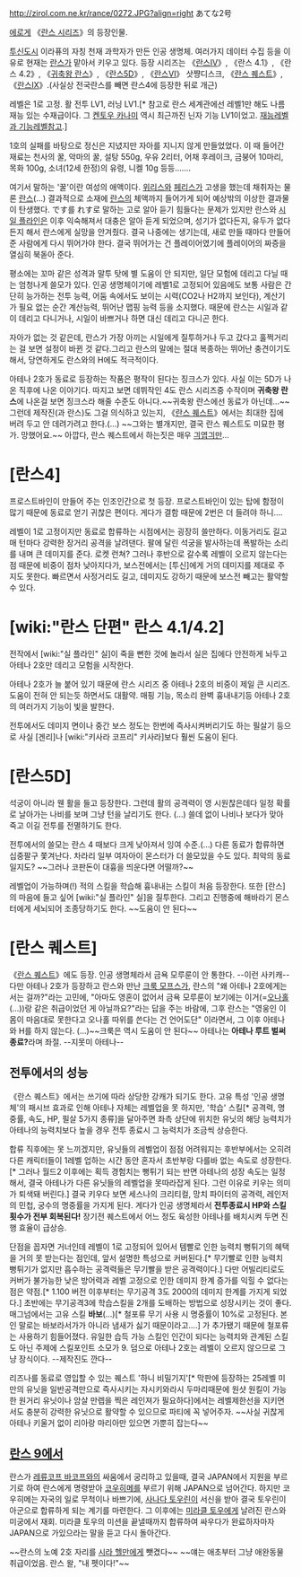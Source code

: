 http://zirol.com.ne.kr/rance/0272.JPG?align=right あてな2号

[[에로게]] 《[[란스 시리즈]]》의 등장인물.

[[투신도시]] 이라퓨의 자칭 천재 과학자가 만든 인공 생명체. 여러가지 데이터 수집 등을 이유로 현재는 [[란스]]가 맡아서 키우고 있다. 등장 시리즈는 《[[란스Ⅳ]]》, 《란스 4.1》, 《란스 4.2》, 《[[귀축왕 란스]]》, 《[[란스5D]]》, 《[[란스Ⅵ]]》 삿쨩디스크, 《[[란스 퀘스트]]》, 《[[란스Ⅸ]]》.(사실상 전국란스를 빼면 란스4에 등장한 뒤로 개근)

레벨은 1로 고정. 활 전투 LV1, 러닝 LV1.[* 참고로 란스 세계관에선 레벨1만 해도 나름 재능 있는 수재급이다. 그 [[켄토우 카나미]] 역시 최근까진 닌자 기능 LV1이었고. [[재능레벨과 기능레벨]]참고.]

1호의 실패를 바탕으로 정신은 지녔지만 자아를 지니지 않게 만들었었다. 이 때 들어간 재료는 천사의 꿀, 악마의 꿀, 설탕 550g, 우유 2리터, 어채 후레이크, 금붕어 10마리, 목화 100g, 소녀(12세 한정)의 유령, 니켈 10g 등등…….

여기서 말하는 '꿀'이란 여성의 애액이다. [[위리스]]와 [[페리스]]가 고생을 했는데 채취자는 물론 [[란스]](…) 결과적으로 소재에 [[란스]]의 체액까지 들어가게 되어 예상밖의 이상한 결과물이 탄생했다. です를 れす로 말하는 고로 알아 듣기 힘들다는 문제가 있지만 란스와 [[시일 플라인]]은 이후 익숙해져서 대충은 알아 듣게 되었으며, 성기가 없다든지, 유두가 없다든지 해서 란스에게 실망을 안겨줬다. 결국 나중에는 생기는데, 새로 만들 때마다 만들어 준 사람에게 다시 뛰어가야 한다. 결국 뛰어가는 건 플레이어였기에 플레이어의 짜증을 열심히 북돋아 준다.

평소에는 꼬마 같은 성격과 말투 탓에 별 도움이 안 되지만, 일단 모험에 데리고 다닐 때는 엄청나게 쓸모가 있다. 인공 생명체이기에 레벨1로 고정되어 있음에도 보통 사람은 간단히 능가하는 전투 능력, 어둠 속에서도 보이는 시력(CO2나 H2까지 보인다), 계산기가 필요 없는 순간 계산능력, 뛰어난 맵핑 능력 등을 소지했다. 때문에 란스는 시일과 같이 데리고 다니거나, 시일이 바쁘거나 하면 대신 데리고 다니곤 한다.

자아가 없는 것 같은데, 란스가 가장 아끼는 시일에게 질투하거나 두고 갔다고 훌쩍거리는 걸 보면 설정이 바뀐 것 같다.그리고 란스의 말에는 절대 복종하는 뛰어난 충견이기도 해서, 당연하게도 란스와의 H에도 적극적이다.

아테나 2호가 동료로 등장하는 작품은 평작이 된다는 징크스가 있다. 사실 이는 5D가 나온 직후에 나온 이야기다. 따지고 보면 데뷔작인 4도 란스 시리즈중 수작이며 '''귀축왕 란스'''에 나온걸 보면 징크스라 해줄 수준도 아니다.~~귀축왕 란스에선 동료가 아닌데...~~ 그런데 제작진(과 란스)도 그걸 의식하고 있는지, 《[[란스 퀘스트]]》에서는 최대한 집에 버려 두고 안 데려가려고 한다.(…) ~~그와는 별개지만, 결국 란스 퀘스트도 미묘한 평가. 망했어요.~~ 아깝다, 란스 퀘스트에서 하는짓은 매우 [[긔엽긔]]만...

= [란스4] =
프로스트바인이 만들어 주는 인조인간으로 첫 등장. 프로스트바인이 있는 탑에 함정이 많기 때문에 동료로 얻기 귀찮은 편이다. 게다가 결함 때문에 2번은 더 들려야 하니….

레벨이 1로 고정이지만 동료로 합류하는 시점에서는 굉장히 쓸만하다. 이동거리도 길고 매 턴마다 강력한 장거리 공격을 날려댄다. 팔에 달린 석궁을 발사하는데 폭발하는 소리를 내며 큰 데미지를 준다. 로켓 런쳐? 그러나 후반으로 갈수록 레벨이 오르지 않는다는 점 때문에 비중이 점차 낮아지다가, 보스전에서는 [투신]에게 거의 데미지를 제대로 주지도 못한다. 빠르면서 사정거리도 길고, 데미지도 강하기 때문에 보스전 빼고는 활약할 수 있다. 

= [wiki:"란스 단편" 란스 4.1/4.2] =
전작에서 [wiki:"실 플라인" 실]이 죽을 뻔한 것에 놀라서 실은 집에다 안전하게 놔두고 아테나 2호만 데리고 모험을 시작한다.

아테나 2호가 늘 붙어 있기 때문에 란스 시리즈 중 아테나 2호의 비중이 제일 큰 시리즈.
도움이 전혀 안 되는듯 하면서도 대활약. 매핑 기능, 목소리 완벽 흉내내기등 아테나 2호의 여러가지 기능이 빛을 발한다.

전투에서도 데미지 면이나 중간 보스 정도는 한번에 즉사시켜버리기도 하는 필살기 등으로 사실 [겐리]나 [wiki:"키사라 코프리" 키사라]보다 훨씬 도움이 된다.

= [란스5D] =
석궁이 아니라 웬 활을 들고 등장한다. 그런데 활의 공격력이 영 시원찮은데다 일정 확률로 날아가는 나비를 보며 그냥 턴을 날리기도 한다. (…) 쓸데 없이 나비나 보다가 맞아 죽고 이길 전투를 전멸하기도 한다. 

전투에서의 쓸모는 란스 4 때보다 크게 낮아져서 잉여 수준.(…) 다른 동료가 합류하면 십중팔구 쫓겨난다. 차라리 일부 여자아이 몬스터가 더 쓸모있을 수도 있다. 최악의 동료일지도? ~~그러나 코판돈이 대흉을 띄운다면 어떨까?~~

레벨업이 가능하며(!) 적의 스킬을 학습해 흉내내는 스킬이 처음 등장한다. 
또한 [란스]의 마음에 들고 싶어 [wiki:"실 플라인" 실]을 질투한다. 그리고 진행중에 해바라기 몬스터에게 세뇌되어 조종당하기도 한다. ~~도움이 안 된다~~ 

= [란스 퀘스트] =
《[[란스 퀘스트]]》에도 등장. 인공 생명체라서 금욕 모루룬이 안 통한다. --이런 사키캐-- 다만 아테나 2호가 등장하고 란스와 만난 [[크룩 모프스]]가, 란스의 "왜 아테나 2호에게는 서는 걸까?"라는 고민에, "아마도 영혼이 없어서 금욕 모루룬이 보기에는 이거(=[[오나홀]](…))랑 같은 취급이었던 게 아닐까요?"라는 답을 주는 바람에, 그후 란스는 "영웅인 이몸이 마음대로 못한다고 오나홀 따위를 쓴다는 건 언어도단" 이라면서, 그 이후 아테나와 H를 하지 않는다. (…)~~크룩은 역시 도움이 안 된다~~ 아테나는 '''아테나 루트 벌써 종료?'''라며 좌절. --지못미 아테나--

== 전투에서의 성능 ==
《란스 퀘스트》에서는 쓰기에 따라 상당한 강캐가 되기도 한다. 고유 특성 '인공 생명체'의 패시브 효과로 인해 아테나 자체는 레벨업을 못 하지만, '학습' 스킬[* 공격력, 명중률, 속도, HP, 필살 5가지 종류]을 달아주면 좌측 상단에 위치한 유닛의 해당 능력치가 아테나의 능력치보다 높을 경우 전투 종료시 그 능력치가 조금씩 상승한다.

합류 직후에는 못 느끼겠지만, 유닛들의 레벨업이 점점 어려워지는 후반부에서는 오히려 다른 캐릭터들이 1레벨 업하는 시간 동안 혼자서 초반부랑 다를바 없는 속도로 성장한다.[* 그러나 월드2 이후에는 획득 경험치는 뻥튀기 되는 반면 아테나의 성장 속도는 일정해서, 결국 아테나가 다른 유닛들의 레벨업을 못따라잡게 된다. 그런 이유로 키우는 의미가 퇴색돼 버린다.] 결국 키우다 보면 세스나의 크리티컬, 망치 파이터의 공격력, 레인저의 민첩, 궁수의 명중률을 가지게 된다. 게다가 인공 생명체라서 '''전투종료시 HP와 스킬횟수가 전부 회복된다!''' 장기전 퀘스트에서 어느 정도 육성한 아테나를 배치시켜 두면 진행 효율이 급상승. 

단점을 꼽자면 거너인데 레벨이 1로 고정되어 있어서 템빨로 인한 능력치 뻥튀기의 혜택을 거의 못 받는다는 점인데, 앞서 설명한 특성으로 커버된다.[* 무기빨로 인한 능력치 뻥튀기가 없지만 흡수하는 공격력들은 무기빨을 받은 공격력이다.] 다만 어빌리티로도 커버가 불가능한 낮은 방어력과 레벨 고정으로 인한 데미지 한계 증가를 익힐 수 없다는 점은 약점.[* 1.100 버전 이후부터는 무기공격 3도 2000의 데미지 한계를 가지게 되었다.] 초반에는 무기공격3에 학습스킬을 2개를 도배하는 방법으로 성장시키는 것이 좋다. 매그넘에서는 고유 스킬 '''바보'''(…)[* 철포류 무기 사용 시 명중률이 10%로 고정된다. 본인 말로는 바보라서가가 아니라 냄새가 싫기 때문이라고….] 가 추가됐기 때문에 철포류는 사용하기 힘들어졌다.
유일한 습득 가능 스킬인 인간이 되다는 능력치와 관계된 스킬도 아닌 주제에 스킬포인트 소모가 9. 덤으로 아테나 2호는 레벨이 오르지 않으므로 그냥 장식이다. --제작진도 깐다--

리즈나를 동료로 영입할 수 있는 퀘스트 '하니 비밀기지'[* 막판에 등장하는 25레벨 미만의 유닛을 일반공격만으로 즉사시키는 자시키와라시 두마리때문에 원샷 원킬이 가능한 원거리 유닛이나 암살 만렙을 찍은 레인져가 필요하다]에서는 레벨제한선을 지키면서도 충분히 강력한 유닛으로 활약할 수 있으므로 파티에 꼭 넣어주자. ~~사실 귀찮게 아테나 키울거 없이 리아랑 마리아만 있으면 가뿐히 잡는다~~

== [[란스 9]]에서 ==

란스가 [[레류코프 바코프]]와의 싸움에서 궁리하고 있을때, 결국 JAPAN에서 지원을 부르기로 하여 란스에게 명령받아 [[코우히메]]를 부르기 위해 JAPAN으로 넘어간다. 하지만 코우히메는 자국의 일로 무척이나 바쁘기에, [[사나다 토우린]]이 서신을 받아 결국 토우린이 아군으로 합류하게 되는 계기를 마련한다. 그 이후에는 [[미라클 토우]]에게 날려진 란스와 미궁에서 재회. 미라클 토우의 미션을 끝낼때까지 합류하여 싸우다가 완료하자마자 JAPAN으로 가있으라는 말을 듣고 다시 돌아간다.

~~란스의 노예 2호 자리를 [[시라 헬만]]에게 뺏겼다~~ ~~얘는 애초부터 그냥 애완동물 취급이었음. 란스 왈, "내 펫이다!"~~
